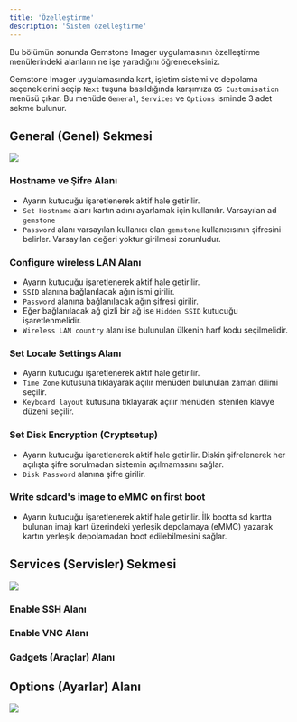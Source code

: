 ```yaml
---
title: 'Özelleştirme'
description: 'Sistem özelleştirme'
---
```


<Tip>
  Bu bölümün sonunda Gemstone Imager uygulamasının özelleştirme menülerindeki alanların ne işe yaradığını öğreneceksiniz.
</Tip>

Gemstone Imager uygulamasında kart, işletim sistemi ve depolama seçeneklerini seçip `Next` tuşuna basıldığında karşımıza `OS Customisation` menüsü çıkar.
Bu menüde `General`, `Services` ve `Options` isminde 3 adet sekme bulunur.


## General (Genel) Sekmesi

<img src="/images/gem-imager/general-tab.png"/>

### Hostname ve Şifre Alanı

- Ayarın kutucuğu işaretlenerek aktif hale getirilir.
- `Set Hostname` alanı kartın adını ayarlamak için kullanılır. Varsayılan ad `gemstone`
- `Password` alanı varsayılan kullanıcı olan `gemstone` kullanıcısının şifresini belirler. Varsayılan değeri yoktur girilmesi zorunludur. 

### Configure wireless LAN Alanı

- Ayarın kutucuğu işaretlenerek aktif hale getirilir.
- `SSID` alanına bağlanılacak ağın ismi girilir.
- `Password` alanına bağlanılacak ağın şifresi girilir.
- Eğer bağlanılacak ağ gizli bir ağ ise `Hidden SSID` kutucuğu işaretlenmelidir.
- `Wireless LAN country` alanı ise bulunulan ülkenin harf kodu seçilmelidir.

### Set Locale Settings Alanı

- Ayarın kutucuğu işaretlenerek aktif hale getirilir.
- `Time Zone` kutusuna tıklayarak açılır menüden bulunulan zaman dilimi seçilir.
- `Keyboard layout` kutusuna tıklayarak açılır menüden istenilen klavye düzeni seçilir. 

### Set Disk Encryption (Cryptsetup)

- Ayarın kutucuğu işaretlenerek aktif hale getirilir. Diskin şifrelenerek her açılışta şifre sorulmadan sistemin açılmamasını sağlar.
- `Disk Password` alanına şifre girilir.

### Write sdcard's image to eMMC on first boot

- Ayarın kutucuğu işaretlenerek aktif hale getirilir. İlk bootta sd kartta bulunan imajı kart üzerindeki yerleşik depolamaya (eMMC) yazarak
kartın yerleşik depolamadan boot edilebilmesini sağlar.

## Services (Servisler) Sekmesi

<img src="/images/gem-imager/services-tab.png"/>

### Enable SSH Alanı

### Enable VNC Alanı

### Gadgets (Araçlar) Alanı


## Options (Ayarlar) Alanı

<img src="/images/gem-imager/options-tab.png"/>


